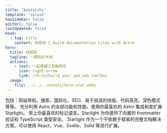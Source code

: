 ```yaml
---
title: 'kuaiyizhi'
template: 'splash'
hasSidebar: false
editUrl: false
lastUpdated: false
head:
  - tag: title
    content: 快易知 🌟 Build documentation sites with Astro
hero:
  title: 快易知
  tagline: 一颗知识大树
  actions:
    - text: 一起搭建工具箱网页
      icon: right-arrow
      link: /zh-cn/build_your_own_web_toolbox
  image:
    file: ../../../assets/hero-star.webp
---
```


<CardGrid stagger>
	<Card title="令人愉悦的文档" icon="open-book">
		包括：网站导航、搜索、国际化、SEO、易于阅读的排版、代码高亮、深色模式等等。
	</Card>
	<Card title="由 Astro 提供支持" icon="rocket">
		充分利用 Astro 的全部功能和性能。使用你最喜欢的 Astro 集成和库扩展
		Starlight。
	</Card>
	<Card title="Markdown、Markdoc 和 MDX" icon="document">
		带上你最喜欢的标记语言。Starlight 为你提供了内置的 frontmatter 验证和
		TypeScript 类型安全。
	</Card>
	<Card title="带上你自己的 UI 组件" icon="puzzle">
		Starlight 作为一个不依赖于框架的完整文档解决方案。可以使用
		React、Vue、Svelte、Solid 等进行扩展。
	</Card>
</CardGrid>
